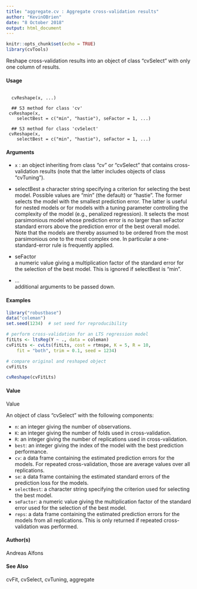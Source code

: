 ---
title: "aggregate.cv : Aggregate cross-validation results"
author: "KevinOBrien"
date: "8 October 2018"
output: html_document
---

```{r setup, include=FALSE}
knitr::opts_chunk$set(echo = TRUE)
library(cvTools)
```


Reshape cross-validation results into an object of class "cvSelect" with only one column of results.

#### Usage

<pre><code>
  cvReshape(x, ...)

  ## S3 method for class 'cv'
 cvReshape(x,
    selectBest = c("min", "hastie"), seFactor = 1, ...)

  ## S3 method for class 'cvSelect'
 cvReshape(x,
    selectBest = c("min", "hastie"), seFactor = 1, ...)
</code></pre> 
#### Arguments

* ``x``	: an object inheriting from class "cv" or "cvSelect" that contains cross-validation results (note that the latter includes objects of class "cvTuning").

* selectBest	a character string specifying a criterion for selecting the best model. Possible values are "min" (the default) or "hastie". The former selects the model with the smallest prediction error. The latter is useful for nested models or for models with a tuning parameter controlling the complexity of the model (e.g., penalized regression). It selects the most parsimonious model whose prediction error is no larger than seFactor standard errors above the prediction error of the best overall model. Note that the models are thereby assumed to be ordered from the most parsimonious one to the most complex one. In particular a one-standard-error rule is frequently applied.

* seFactor	
a numeric value giving a multiplication factor of the standard error for the selection of the best model. This is ignored if selectBest is "min".

* ...	
additional arguments to be passed down.

#### Examples

```{r}
library("robustbase")
data("coleman")
set.seed(1234)  # set seed for reproducibility

```

```{r}

# perform cross-validation for an LTS regression model
fitLts <- ltsReg(Y ~ ., data = coleman)
cvFitLts <- cvLts(fitLts, cost = rtmspe, K = 5, R = 10, 
    fit = "both", trim = 0.1, seed = 1234)

```

```{r}
# compare original and reshaped object
cvFitLts
```

```{r}
cvReshape(cvFitLts)
```

#### Value
Value

An object of class "cvSelect" with the following components:

* ``n``: an integer giving the number of observations.
* ``K``: an integer giving the number of folds used in cross-validation.
* ``R``: an integer giving the number of replications used in cross-validation.
* ``best``: an integer giving the index of the model with the best prediction performance.
* ``cv``: a data frame containing the estimated prediction errors for the models. For repeated cross-validation, those are average values over all replications.
* ``se``: a data frame containing the estimated standard errors of the prediction loss for the models.
* ``selectBest``: a character string specifying the criterion used for selecting the best model.
* ``seFactor``: a numeric value giving the multiplication factor of the standard error used for the selection of the best model.
* ``reps``: a data frame containing the estimated prediction errors for the models from all replications. This is only returned if repeated cross-validation was performed.


#### Author(s)

Andreas Alfons

#### See Also

cvFit, cvSelect, cvTuning, aggregate
